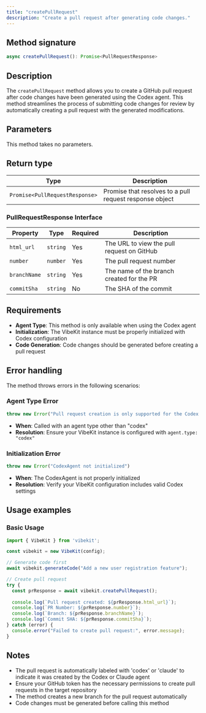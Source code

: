 ```yaml
---
title: "createPullRequest"
description: "Create a pull request after generating code changes."
---
```


## Method signature

```typescript
async createPullRequest(): Promise<PullRequestResponse>
```

## Description

The `createPullRequest` method allows you to create a GitHub pull request after code changes have been generated using the Codex agent. This method streamlines the process of submitting code changes for review by automatically creating a pull request with the generated modifications.

## Parameters

This method takes no parameters.

## Return type

| Type | Description |
|------|-------------|
| `Promise<PullRequestResponse>` | Promise that resolves to a pull request response object |

### PullRequestResponse Interface

| Property | Type | Required | Description |
|----------|------|----------|-------------|
| `html_url` | `string` | Yes | The URL to view the pull request on GitHub |
| `number` | `number` | Yes | The pull request number |
| `branchName` | `string` | Yes | The name of the branch created for the PR |
| `commitSha` | `string` | No | The SHA of the commit |

## Requirements

- **Agent Type**: This method is only available when using the Codex agent
- **Initialization**: The VibeKit instance must be properly initialized with Codex configuration
- **Code Generation**: Code changes should be generated before creating a pull request

## Error handling

The method throws errors in the following scenarios:

### Agent Type Error
```typescript
throw new Error("Pull request creation is only supported for the Codex agent")
```
- **When**: Called with an agent type other than "codex"
- **Resolution**: Ensure your VibeKit instance is configured with `agent.type: "codex"`

### Initialization Error
```typescript
throw new Error("CodexAgent not initialized")
```
- **When**: The CodexAgent is not properly initialized
- **Resolution**: Verify your VibeKit configuration includes valid Codex settings

## Usage examples

### Basic Usage

```typescript
import { VibeKit } from 'vibekit';

const vibekit = new VibeKit(config);

// Generate code first
await vibekit.generateCode("Add a new user registration feature");

// Create pull request
try {
  const prResponse = await vibekit.createPullRequest();
  
  console.log(`Pull request created: ${prResponse.html_url}`);
  console.log(`PR Number: ${prResponse.number}`);
  console.log(`Branch: ${prResponse.branchName}`);
  console.log(`Commit SHA: ${prResponse.commitSha}`);
} catch (error) {
  console.error("Failed to create pull request:", error.message);
}
```

## Notes

- The pull request is automatically labeled with 'codex' or 'claude' to indicate it was created by the Codex or Claude agent
- Ensure your GitHub token has the necessary permissions to create pull requests in the target repository
- The method creates a new branch for the pull request automatically
- Code changes must be generated before calling this method